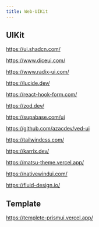 ```yaml
---
title: Web-UIKit
---
```


## UIKit

https://ui.shadcn.com/

https://www.diceui.com/

https://www.radix-ui.com/

https://lucide.dev/

https://react-hook-form.com/

https://zod.dev/

https://supabase.com/ui

https://github.com/azacdev/ved-ui

https://tailwindcss.com/

https://karrix.dev/

https://matsu-theme.vercel.app/

https://nativewindui.com/

https://fluid-design.io/

## Template

https://templete-prismui.vercel.app/